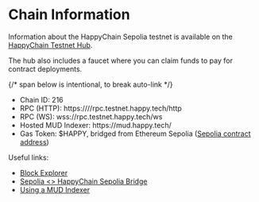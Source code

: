 # Chain Information

Information about the HappyChain Sepolia testnet is available on the [HappyChain Testnet Hub].

The hub also includes a faucet where you can claim funds to pay for contract deployments.

[HappyChain Testnet Hub]: https://testnet.happy.tech/

{/* span below is intentional, to break auto-link */}

- Chain ID: 216
- RPC (HTTP): https:<span>//</span>//rpc.testnet.happy.tech/http
- RPC (WS): wss://rpc.testnet.happy.tech/ws
- Hosted MUD Indexer: https:<span>//</span>mud.happy.tech/
- Gas Token: $HAPPY, bridged from Ethereum Sepolia ([Sepolia contract address][token-addr])


Useful links:

- [Block Explorer](https://explorer.testnet.happy.tech/)
- [Sepolia \<\> HappyChain Sepolia Bridge](https://happychain-sepolia-redeploy.bridge.caldera.xyz/)
- [Using a MUD Indexer](https://mud.dev/indexer/using)

[token-addr]: https://sepolia.etherscan.io/address/0xcb9e0f5a9a313dbb023b76de486f726aacc9d1b3

